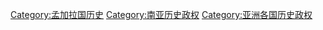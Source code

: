 [[Category:孟加拉国历史|Category:孟加拉国历史]]
[[Category:南亚历史政权|Category:南亚历史政权]]
[[Category:亚洲各国历史政权|Category:亚洲各国历史政权]]